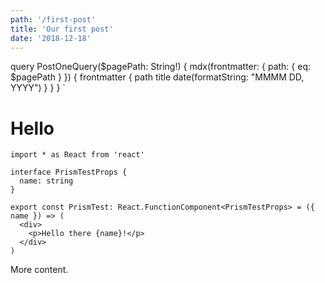 ```yaml
---
path: '/first-post'
title: 'Our first post'
date: '2018-12-18'
---
```


<!-- change the Prismjs theme in 'gatsby-browser.js' -->


  query PostOneQuery($pagePath: String!) {
    mdx(frontmatter: { path: { eq: $pagePath } }) {
      frontmatter {
        path
        title
        date(formatString: "MMMM DD, YYYY")
      }
    }
  }
`

# Hello

<Hello />

```tsx
import * as React from 'react'

interface PrismTestProps {
  name: string
}

export const PrismTest: React.FunctionComponent<PrismTestProps> = ({ name }) => (
  <div>
    <p>Hello there {name}!</p>
  </div>
)
```

More content.
